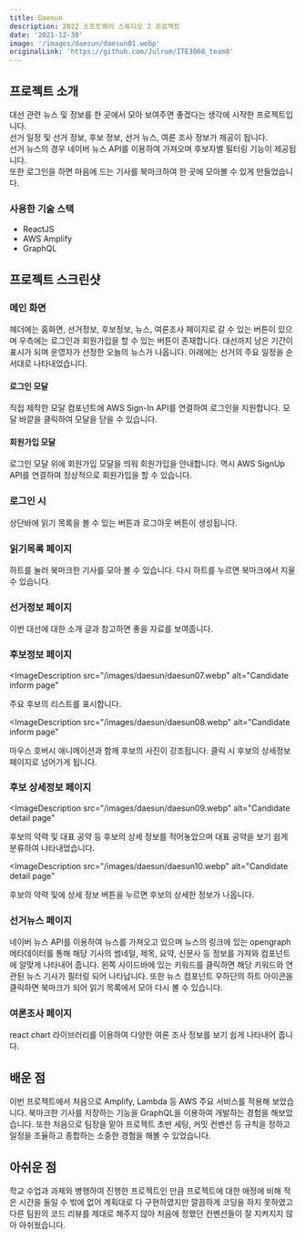 ```yaml
---
title: Daesun
description: 2022 소프트웨어 스튜디오 2 프로젝트
date: '2021-12-30'
image: '/images/daesun/daesun01.webp'
originalLink: 'https://github.com/Julrum/ITE3068_team8'
---
```


## 프로젝트 소개

대선 관련 뉴스 및 정보를 한 곳에서 모아 보여주면 좋겠다는 생각에 시작한 프로젝트입니다.<br />
선거 일정 및 선거 정보, 후보 정보, 선거 뉴스, 여론 조사 정보가 제공이 됩니다.<br />
선거 뉴스의 경우 네이버 뉴스 API를 이용하여 가져오며 후보자별 필터링 기능이 제공됩니다.<br />
또한 로그인을 하면 마음에 드는 기사를 북마크하여 한 곳에 모아볼 수 있게 만들었습니다.

### 사용한 기술 스택

- ReactJS
- AWS Amplify
- GraphQL

## 프로젝트 스크린샷

### 메인 화면

<ImageDescription src="/images/daesun/daesun01.webp" alt="Main page">
  헤더에는 홈화면, 선거정보, 후보정보, 뉴스, 여론조사 페이지로 갈 수 있는 버튼이
  있으며 우측에는 로그인과 회원가입을 할 수 있는 버튼이 존재합니다. 대선까지
  남은 기간이 표시가 되며 운영자가 선정한 오늘의 뉴스가 나옵니다. 아래에는
  선거의 주요 일정을 순서대로 나타내었습니다.
</ImageDescription>

#### 로그인 모달

<ImageDescription src="/images/daesun/daesun02.webp" alt="Login page">
  직접 제작한 모달 컴포넌트에 AWS Sign-In API를 연결하여 로그인을 지원합니다.
  모달 바깥을 클릭하여 모달을 닫을 수 있습니다.
</ImageDescription>

#### 회원가입 모달

<ImageDescription src="/images/daesun/daesun03.webp" alt="Signup page">
  로그인 모달 위에 회원가입 모달을 띄워 회원가입을 안내합니다. 역시 AWS SignUp
  API를 연결하여 정상적으로 회원가입을 할 수 있습니다.
</ImageDescription>

### 로그인 시

<ImageDescription src="/images/daesun/daesun04.webp" alt="Login page">
  상단바에 읽기 목록을 볼 수 있는 버튼과 로그아웃 버튼이 생성됩니다.
</ImageDescription>

### 읽기목록 페이지

<ImageDescription src="/images/daesun/daesun05.webp" alt="Reading list">
  하트를 눌러 북마크한 기사를 모아 볼 수 있습니다. 다시 하트를 누르면 북마크에서
  지울 수 있습니다.
</ImageDescription>

### 선거정보 페이지

<ImageDescription src="/images/daesun/daesun06.webp" alt="Election inform page">
  이번 대선에 대한 소개 글과 참고하면 좋을 자료를 보여줍니다.
</ImageDescription>

### 후보정보 페이지

<ImageDescription
  src="/images/daesun/daesun07.webp"
  alt="Candidate inform page"
>
  주요 후보의 리스트를 표시합니다.
</ImageDescription>

<ImageDescription
  src="/images/daesun/daesun08.webp"
  alt="Candidate inform page"
>
  마우스 호버시 애니메이션과 함께 후보의 사진이 강조됩니다. 클릭 시 후보의
  상세정보 페이지로 넘어가게 됩니다.
</ImageDescription>

### 후보 상세정보 페이지

<ImageDescription
  src="/images/daesun/daesun09.webp"
  alt="Candidate detail page"
>
  후보의 약력 및 대표 공약 등 후보의 상세 정보를 적어놓았으며 대표 공약을 보기
  쉽게 분류하여 나타내었습니다.
</ImageDescription>

<ImageDescription
  src="/images/daesun/daesun10.webp"
  alt="Candidate detail page"
>
  후보의 약력 및에 상세 정보 버튼을 누르면 후보의 상세한 정보가 나옵니다.
</ImageDescription>

### 선거뉴스 페이지

<ImageDescription src="/images/daesun/daesun11.webp" alt="Election news page">
  네이버 뉴스 API를 이용하여 뉴스를 가져오고 있으며 뉴스의 링크에 있는 opengraph
  메타데이터를 통해 해당 기사의 썸네일, 제목, 요약, 신문사 등 정보를 가져와
  컴포넌트에 알맞게 나타내어 줍니다.
</ImageDescription>

<ImageDescription src="/images/daesun/daesun12.webp" alt="Election news page">
  왼쪽 사이드바에 있는 키워드를 클릭하면 해당 키워드와 연관된 뉴스 기사가 필터링
  되어 나타납니다. 또한 뉴스 컴포넌트 우하단의 하트 아이콘을 클릭하면 북마크가
  되어 읽기 목록에서 모아 다시 볼 수 있습니다.
</ImageDescription>

### 여론조사 페이지

<ImageDescription src="/images/daesun/daesun13.webp" alt="Election poll page">
  react chart 라이브러리를 이용하여 다양한 여론 조사 정보를 보기 쉽게 나타내어
  줍니다.
</ImageDescription>

## 배운 점

이번 프로젝트에서 처음으로 Amplify, Lambda 등 AWS 주요 서비스를 적용해 보았습니다.
북마크한 기사를 저장하는 기능을 GraphQL을 이용하여 개발하는 경험을 해보았습니다.
또한 처음으로 팀장을 맡아 프로젝트 초반 세팅, 커밋 컨벤션 등 규칙을 정하고 일정을 조율하고 종합하는 소중한 경험을 해볼 수 있었습니다.

## 아쉬운 점

학교 수업과 과제와 병행하여 진행한 프로젝트인 만큼 프로젝트에 대한 애정에 비해 적은 시간을 들일 수 밖에 없어 계획대로 다 구현하였지만
깔끔하게 코딩을 하지 못하였고 다른 팀원의 코드 리뷰를 제대로 해주지 않아 처음에 정했던 컨벤션들이 잘 지켜지지 않아 아쉬웠습니다.
